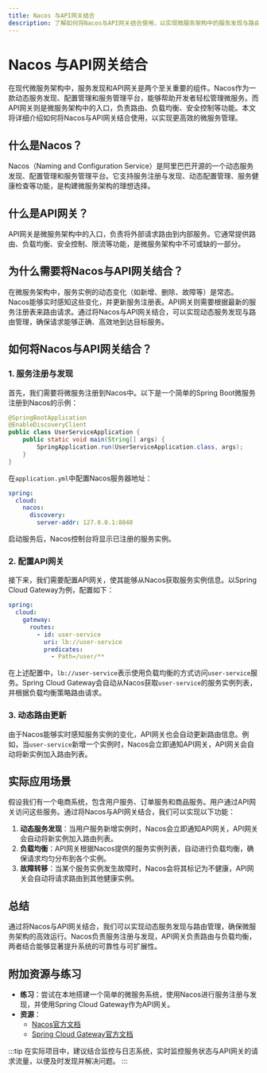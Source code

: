 ```yaml
---
title: Nacos 与API网关结合
description: 了解如何将Nacos与API网关结合使用，以实现微服务架构中的服务发现与路由管理。
---
```


# Nacos 与API网关结合

在现代微服务架构中，服务发现和API网关是两个至关重要的组件。Nacos作为一款动态服务发现、配置管理和服务管理平台，能够帮助开发者轻松管理微服务。而API网关则是微服务架构中的入口，负责路由、负载均衡、安全控制等功能。本文将详细介绍如何将Nacos与API网关结合使用，以实现更高效的微服务管理。

## 什么是Nacos？

Nacos（Naming and Configuration Service）是阿里巴巴开源的一个动态服务发现、配置管理和服务管理平台。它支持服务注册与发现、动态配置管理、服务健康检查等功能，是构建微服务架构的理想选择。

## 什么是API网关？

API网关是微服务架构中的入口，负责将外部请求路由到内部服务。它通常提供路由、负载均衡、安全控制、限流等功能，是微服务架构中不可或缺的一部分。

## 为什么需要将Nacos与API网关结合？

在微服务架构中，服务实例的动态变化（如新增、删除、故障等）是常态。Nacos能够实时感知这些变化，并更新服务注册表。API网关则需要根据最新的服务注册表来路由请求。通过将Nacos与API网关结合，可以实现动态服务发现与路由管理，确保请求能够正确、高效地到达目标服务。

## 如何将Nacos与API网关结合？

### 1. 服务注册与发现

首先，我们需要将微服务注册到Nacos中。以下是一个简单的Spring Boot微服务注册到Nacos的示例：

```java
@SpringBootApplication
@EnableDiscoveryClient
public class UserServiceApplication {
    public static void main(String[] args) {
        SpringApplication.run(UserServiceApplication.class, args);
    }
}
```

在`application.yml`中配置Nacos服务器地址：

```yaml
spring:
  cloud:
    nacos:
      discovery:
        server-addr: 127.0.0.1:8848
```

启动服务后，Nacos控制台将显示已注册的服务实例。

### 2. 配置API网关

接下来，我们需要配置API网关，使其能够从Nacos获取服务实例信息。以Spring Cloud Gateway为例，配置如下：

```yaml
spring:
  cloud:
    gateway:
      routes:
        - id: user-service
          uri: lb://user-service
          predicates:
            - Path=/user/**
```

在上述配置中，`lb://user-service`表示使用负载均衡的方式访问`user-service`服务。Spring Cloud Gateway会自动从Nacos获取`user-service`的服务实例列表，并根据负载均衡策略路由请求。

### 3. 动态路由更新

由于Nacos能够实时感知服务实例的变化，API网关也会自动更新路由信息。例如，当`user-service`新增一个实例时，Nacos会立即通知API网关，API网关会自动将新实例加入路由列表。

## 实际应用场景

假设我们有一个电商系统，包含用户服务、订单服务和商品服务。用户通过API网关访问这些服务。通过将Nacos与API网关结合，我们可以实现以下功能：

1. **动态服务发现**：当用户服务新增实例时，Nacos会立即通知API网关，API网关会自动将新实例加入路由列表。
2. **负载均衡**：API网关根据Nacos提供的服务实例列表，自动进行负载均衡，确保请求均匀分布到各个实例。
3. **故障转移**：当某个服务实例发生故障时，Nacos会将其标记为不健康，API网关会自动将请求路由到其他健康实例。

## 总结

通过将Nacos与API网关结合，我们可以实现动态服务发现与路由管理，确保微服务架构的高效运行。Nacos负责服务注册与发现，API网关负责路由与负载均衡，两者结合能够显著提升系统的可靠性与可扩展性。

## 附加资源与练习

- **练习**：尝试在本地搭建一个简单的微服务系统，使用Nacos进行服务注册与发现，并使用Spring Cloud Gateway作为API网关。
- **资源**：
  - [Nacos官方文档](https://nacos.io/zh-cn/docs/what-is-nacos.html)
  - [Spring Cloud Gateway官方文档](https://spring.io/projects/spring-cloud-gateway)

:::tip
在实际项目中，建议结合监控与日志系统，实时监控服务状态与API网关的请求流量，以便及时发现并解决问题。
:::